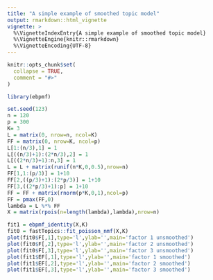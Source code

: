 ```yaml
---
title: "A simple example of smoothed topic model"
output: rmarkdown::html_vignette
vignette: >
  %\VignetteIndexEntry{A simple example of smoothed topic model}
  %\VignetteEngine{knitr::rmarkdown}
  %\VignetteEncoding{UTF-8}
---
```


```r
knitr::opts_chunk$set(
  collapse = TRUE,
  comment = "#>"
)
```

```r
library(ebpmf)
```

```r
set.seed(123)
n = 120
p = 300
K= 3
L = matrix(0, nrow=n, ncol=K)
FF = matrix(0, nrow=K, ncol=p)
L[1:(n/3),1] = 1
L[((n/3)+1):(2*n/3),2] = 1
L[((2*n/3)+1):n,3] = 1
L = L + matrix(runif(n*K,0,0.5),nrow=n)
FF[1,1:(p/3)] = 1+10
FF[2,((p/3)+1):(2*p/3)] = 1+10
FF[3,((2*p/3)+1):p] = 1+10
FF = FF + matrix(rnorm(p*K,0,1),ncol=p)
FF = pmax(FF,0)
lambda = L %*% FF
X = matrix(rpois(n=length(lambda),lambda),nrow=n)

fit1 = ebpmf_identity(X,K)
fit0 = fastTopics::fit_poisson_nmf(X,K)
plot(fit0$F[,1],type='l',ylab='',main='factor 1 unsmoothed')
plot(fit0$F[,2],type='l',ylab='',main='factor 2 unsmoothed')
plot(fit0$F[,3],type='l',ylab='',main='factor 3 unsmoothed')
plot(fit1$EF[,1],type='l',ylab='',main='factor 1 smoothed')
plot(fit1$EF[,2],type='l',ylab='',main='factor 2 smoothed')
plot(fit1$EF[,3],type='l',ylab='',main='factor 3 smoothed')
```
